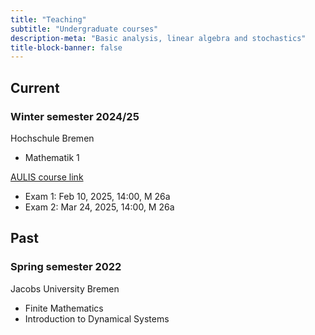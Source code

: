 ```yaml
---
title: "Teaching"
subtitle: "Undergraduate courses"
description-meta: "Basic analysis, linear algebra and stochastics"
title-block-banner: false
---
```


## Current
### Winter semester 2024/25


::: {.grid}

::: {.g-col-12 .g-col-md-6}
Hochschule Bremen
:::

::: {.g-col-12 .g-col-md-6}

- Mathematik 1

[AULIS course link](https://aulis.hs-bremen.de/goto.php/crs/2112916)

- Exam 1: Feb 10, 2025, 14:00, M 26a
- Exam 2: Mar 24, 2025, 14:00, M 26a

:::

:::

## Past
### Spring semester 2022

::: {.grid}

::: {.g-col-12 .g-col-md-6}
Jacobs University Bremen
:::

::: {.g-col-12 .g-col-md-6}

- Finite Mathematics
- Introduction to Dynamical Systems

:::

:::



